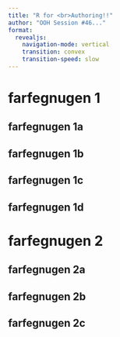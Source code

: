 ```yaml
---
title: "R for <br>Authoring!!" 
author: "OOH Session #46..." 
format: 
  revealjs:
    navigation-mode: vertical
    transition: convex
    transition-speed: slow
---
```


# farfegnugen 1

## farfegnugen 1a

## farfegnugen 1b

## farfegnugen 1c

## farfegnugen 1d

# farfegnugen 2

## farfegnugen 2a

## farfegnugen 2b

## farfegnugen 2c

